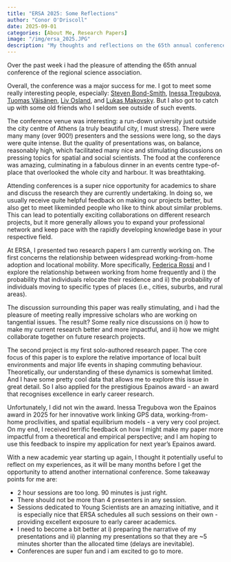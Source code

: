 ```yaml
---
title: "ERSA 2025: Some Reflections"
author: "Conor O'Driscoll"
date: 2025-09-01
categories: [About Me, Research Papers]
image: "/img/ersa_2025.JPG"
description: "My thoughts and reflections on the 65th annual conference of the European Regional Science Association."
---
```


Over the past week i had the pleasure of attending the 65th annual conference of the regional science association. 

Overall, the conference was a major success for me. I got to meet some really interesting people, especially: [Steven Bond-Smith](https://uhero.hawaii.edu/people/steven-bond-smith/), [Inessa Tregubova](https://en.geography.huji.ac.il/people/inessa-tregubova), [Tuomas Väisänen](https://waeiski.github.io/), [Liv Osland](https://www.hvl.no/en/employee/?user=liv.osland), and [Lukas Makovsky](https://sites.google.com/view/lukas-makovsky/home). But I also got to catch up with some old friends who I seldom see outside of such events. 

The conference venue was interesting: a run-down university just outside the city centre of Athens (a truly beautiful city, I must stress). There were many many (over 900!) presenters and the sessions were long, so the days were quite intense. But the quality of presentations was, on balance, reasonably high, which facilitated many nice and stimulating discussions on pressing topics for spatial and social scientists. The food at the conference was amazing, culminating in a fabulous dinner in an events centre type-of-place that overlooked the whole city and harbour. It was breathtaking.

Attending conferences is a super nice opportunity for academics to share and discuss the research they are currently undertaking. In doing so, we usually receive quite helpful feedback on making our projects better, but also get to meet likeminded people who like to think about similar problems. This can lead to potentially exciting collaborations on different research projects, but it more generally allows you to expand your professional network and keep pace with the rapidly developing knowledge base in your respective field.

At ERSA, I presented two research papers I am currently working on. The first concerns the relationship between widespread working-from-home adoption and locational mobility. More specifically, [Federica Rossi](https://onlineservices.polimi.it/manifesti/manifesti/controller/ricerche/RicercaPerDocentiPublic.do?evn_DIDATTICA=evento&lang=IT&k_doc=746154) and I explore the relationship between working from home frequently and i) the probability that individuals relocate their residence and ii) the probability of individuals moving to specific types of places (i.e., cities, suburbs, and rural areas). 

The discussion surrounding this paper was really stimulating, and i had the pleasure of meeting really impressive scholars who are working on tangential issues. The result? Some really nice discussions on i) how to make my current research better and more impactful, and ii) how we might collaborate together on future research projects.

The second project is my first solo-authored research paper. The core focus of this paper is to explore the relative importance of local built environments and major life events in shaping commuting behaviour. Theoretically, our understanding of these dynamics is somewhat limited. And I have some pretty cool data that allows me to explore this issue in great detail. So I also applied for the prestigious Epainos award - an award that recognises excellence in early career research. 

Unfortunately, I did not win the award. Inessa Tregubova won the Epainos award in 2025 for her innovative work linking GPS data, working-from-home proclivities, and spatial equilibrium models - a very very cool project. On my end, I received terrific feedback on how I might make my paper more impactful from a theoretical and empirical perspective; and I am hoping to use this feedback to inspire my application for next year’s Epainos award.

With a new academic year starting up again, I thought it potentially useful to reflect on my experiences, as it will be many months before I get the opportunity to attend another international conference. Some takeaway points for me are:

- 2 hour sessions are too long. 90 minutes is just right.
- There should not be more than 4 presenters in any session.
- Sessions dedicated to Young Scientists are an amazing initiative, and it is especially nice that ERSA schedules all such sessions on their own - providing excellent exposure to early career academics.
- I need to become a bit better at i) preparing the narrative of my presentations and ii) planning my presentations so that they are ~5 minutes shorter than the allocated time (delays are inevitable).
- Conferences are super fun and i am excited to go to more.
